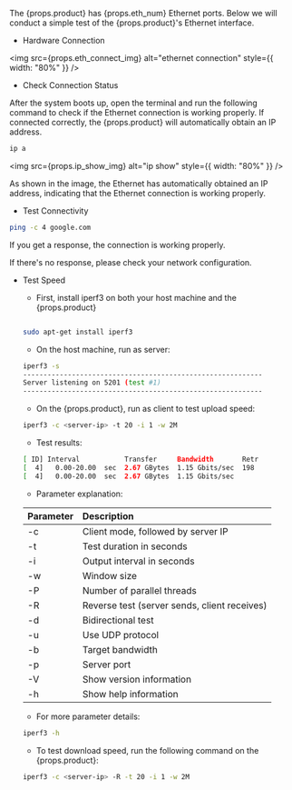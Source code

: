 The {props.product} has {props.eth_num} Ethernet ports. Below we will conduct a simple test of the {props.product}'s Ethernet interface.

- Hardware Connection

<img
  src={props.eth_connect_img}
  alt="ethernet connection"
  style={{ width: "80%" }}
/>

- Check Connection Status

After the system boots up, open the terminal and run the following command to check if the Ethernet connection is working properly. If connected correctly, the {props.product} will automatically obtain an IP address.

```bash
ip a
```

<img src={props.ip_show_img} alt="ip show" style={{ width: "80%" }} />

As shown in the image, the Ethernet has automatically obtained an IP address, indicating that the Ethernet connection is working properly.

- Test Connectivity

```bash
ping -c 4 google.com
```

If you get a response, the connection is working properly.

If there's no response, please check your network configuration.

- Test Speed

  - First, install iperf3 on both your host machine and the {props.product}

  ```bash

  sudo apt-get install iperf3

  ```

  - On the host machine, run as server:

  ```bash
  iperf3 -s
  -----------------------------------------------------------
  Server listening on 5201 (test #1)
  -----------------------------------------------------------
  ```

  - On the {props.product}, run as client to test upload speed:

  ```bash
  iperf3 -c <server-ip> -t 20 -i 1 -w 2M
  ```

  - Test results:

  ```bash
  [ ID] Interval           Transfer     Bandwidth       Retr
  [  4]   0.00-20.00  sec  2.67 GBytes  1.15 Gbits/sec  198             sender
  [  4]   0.00-20.00  sec  2.67 GBytes  1.15 Gbits/sec                  receiver
  ```

  - Parameter explanation:

  | Parameter | Description                                  |
  | :-------- | :------------------------------------------- |
  | -c        | Client mode, followed by server IP           |
  | -t        | Test duration in seconds                     |
  | -i        | Output interval in seconds                   |
  | -w        | Window size                                  |
  | -P        | Number of parallel threads                   |
  | -R        | Reverse test (server sends, client receives) |
  | -d        | Bidirectional test                           |
  | -u        | Use UDP protocol                             |
  | -b        | Target bandwidth                             |
  | -p        | Server port                                  |
  | -V        | Show version information                     |
  | -h        | Show help information                        |

  - For more parameter details:

  ```bash
  iperf3 -h
  ```

  - To test download speed, run the following command on the {props.product}:

  ```bash
  iperf3 -c <server-ip> -R -t 20 -i 1 -w 2M
  ```
